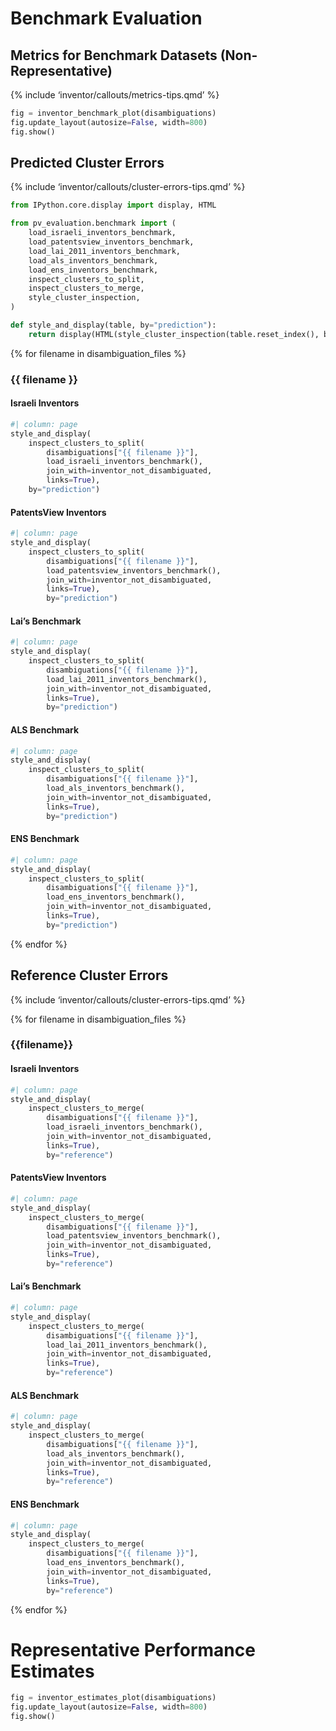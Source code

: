 
# Benchmark Evaluation

::: {.panel-tabset}

## Metrics for Benchmark Datasets (Non-Representative)

{% include 'inventor/callouts/metrics-tips.qmd' %}

:::{.column-body-outset}
```python
fig = inventor_benchmark_plot(disambiguations)
fig.update_layout(autosize=False, width=800)
fig.show()
```
:::

## Predicted Cluster Errors

{% include 'inventor/callouts/cluster-errors-tips.qmd' %}

```python
from IPython.core.display import display, HTML

from pv_evaluation.benchmark import (
    load_israeli_inventors_benchmark,
    load_patentsview_inventors_benchmark,
    load_lai_2011_inventors_benchmark,
    load_als_inventors_benchmark,
    load_ens_inventors_benchmark,
    inspect_clusters_to_split,
    inspect_clusters_to_merge,
    style_cluster_inspection,
)

def style_and_display(table, by="prediction"):
    return display(HTML(style_cluster_inspection(table.reset_index(), by=by).hide_index().to_html()))
```

::: {.panel-tabset}

{% for filename in disambiguation_files %}

### {{ filename }}

::: {.panel-tabset}

#### Israeli Inventors

```python
#| column: page
style_and_display(
    inspect_clusters_to_split(
        disambiguations["{{ filename }}"], 
        load_israeli_inventors_benchmark(),
        join_with=inventor_not_disambiguated,
        links=True), 
    by="prediction")
```

#### PatentsView Inventors

```python
#| column: page
style_and_display(
    inspect_clusters_to_split(
        disambiguations["{{ filename }}"], 
        load_patentsview_inventors_benchmark(),
        join_with=inventor_not_disambiguated,
        links=True), 
        by="prediction")
```

#### Lai's Benchmark

```python
#| column: page
style_and_display(
    inspect_clusters_to_split(
        disambiguations["{{ filename }}"], 
        load_lai_2011_inventors_benchmark(),
        join_with=inventor_not_disambiguated,
        links=True), 
        by="prediction")
```

#### ALS Benchmark

```python
#| column: page
style_and_display(
    inspect_clusters_to_split(
        disambiguations["{{ filename }}"], 
        load_als_inventors_benchmark(),
        join_with=inventor_not_disambiguated,
        links=True), 
        by="prediction")
```

#### ENS Benchmark

```python
#| column: page
style_and_display(
    inspect_clusters_to_split(
        disambiguations["{{ filename }}"], 
        load_ens_inventors_benchmark(),
        join_with=inventor_not_disambiguated,
        links=True), 
        by="prediction")
```

:::

{% endfor %}

:::

## Reference Cluster Errors

{% include 'inventor/callouts/cluster-errors-tips.qmd' %}

::: {.panel-tabset}

{% for filename in disambiguation_files %}

### {{filename}}

::: {.panel-tabset}

#### Israeli Inventors

```python
#| column: page
style_and_display(
    inspect_clusters_to_merge(
        disambiguations["{{ filename }}"], 
        load_israeli_inventors_benchmark(),
        join_with=inventor_not_disambiguated,
        links=True), 
        by="reference")
```

#### PatentsView Inventors

```python
#| column: page
style_and_display(
    inspect_clusters_to_merge(
        disambiguations["{{ filename }}"], 
        load_patentsview_inventors_benchmark(),
        join_with=inventor_not_disambiguated,
        links=True), 
        by="reference")
``` 

#### Lai's Benchmark

```python
#| column: page
style_and_display(
    inspect_clusters_to_merge(
        disambiguations["{{ filename }}"], 
        load_lai_2011_inventors_benchmark(),
        join_with=inventor_not_disambiguated,
        links=True), 
        by="reference")
``` 

#### ALS Benchmark

```python
#| column: page
style_and_display(
    inspect_clusters_to_merge(
        disambiguations["{{ filename }}"], 
        load_als_inventors_benchmark(),
        join_with=inventor_not_disambiguated,
        links=True), 
        by="reference")
```

#### ENS Benchmark

```python
#| column: page
style_and_display(
    inspect_clusters_to_merge(
        disambiguations["{{ filename }}"], 
        load_ens_inventors_benchmark(),
        join_with=inventor_not_disambiguated,
        links=True), 
        by="reference")
```

:::

{% endfor %}

:::

:::

# Representative Performance Estimates

:::{.column-body-outset}
```python
fig = inventor_estimates_plot(disambiguations)
fig.update_layout(autosize=False, width=800)
fig.show()
```
:::
